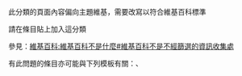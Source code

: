{{Empty category}}
{{backlog}}
此分類的頁面內容偏向主題維基，需要改寫以符合維基百科標準

請在條目貼上{{tl|Copy to wikia}}加入這分類

參見：[[維基百科:維基百科不是什麼#維基百科不是不經篩選的資訊收集處|維基百科:維基百科不是什麼#維基百科不是不經篩選的資訊收集處]]

有此問題的條目亦可能與下列模板有關：{{tl|Trivia}}、{{tl|fansite}}